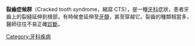 {{expand|time=2013-06-06T16:57:39+00:00}}
{{unreferenced|time=2013-06-06T16:57:39+00:00}}
'''裂齒症候群'''（Cracked tooth syndrome，縮寫 CTS），是一種[[牙科|牙科]]症狀，患者牙齒上的裂縫延伸到根部，有時候會延伸至[[牙髓|牙髓]]，甚至穿越它。裂齒的種類相當多，醫師往往不易正確[[診斷|診斷]]。

[[Category:牙科疾病|Category:牙科疾病]]
